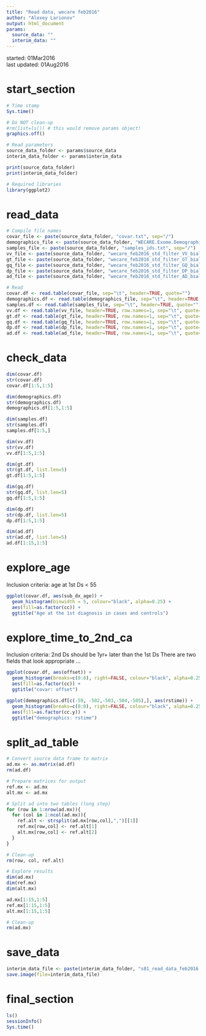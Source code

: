 ```yaml
---
title: "Read data, wecare feb2016"
author: "Alexey Larionov"
output: html_document
params:
  source_data: ""
  interim_data: ""
---
```


started: 01Mar2016  
last updated: 01Aug2016

# start_section

```r

# Time stamp
Sys.time()

# Do NOT clean-up
#rm(list=ls()) # this would remove params object!
graphics.off()

# Read parameters
source_data_folder <- params$source_data
interim_data_folder <- params$interim_data

print(source_data_folder)
print(interim_data_folder)

# Required libraries
library(ggplot2)

```

# read_data

```r

# Compile file names
covar_file <- paste(source_data_folder, "covar.txt", sep="/")
demographics_file <- paste(source_data_folder, "WECARE.Exome.DemographicVariables.txt", sep="/")
samples_file <- paste(source_data_folder, "samples_ids.txt", sep="/")
vv_file <- paste(source_data_folder, "wecare_feb2016_std_filter_VV_biallelic.txt", sep="/")
gt_file <- paste(source_data_folder, "wecare_feb2016_std_filter_GT_biallelic_add.txt", sep="/")
gq_file <- paste(source_data_folder, "wecare_feb2016_std_filter_GQ_biallelic.txt", sep="/")
dp_file <- paste(source_data_folder, "wecare_feb2016_std_filter_DP_biallelic.txt", sep="/")
ad_file <- paste(source_data_folder, "wecare_feb2016_std_filter_AD_biallelic.txt", sep="/")

# Read 
covar.df <- read.table(covar_file, sep="\t", header=TRUE, quote="")
demographics.df <- read.table(demographics_file, sep="\t", header=TRUE, quote="")
samples.df <- read.table(samples_file, sep="\t", header=TRUE, quote="")
vv.df <- read.table(vv_file, header=TRUE, row.names=1, sep="\t", quote="")
gt.df <- read.table(gt_file, header=TRUE, row.names=1, sep="\t", quote="")
gq.df <- read.table(gq_file, header=TRUE, row.names=1, sep="\t", quote="")
dp.df <- read.table(dp_file, header=TRUE, row.names=1, sep="\t", quote="")
ad.df <- read.table(ad_file, header=TRUE, row.names=1, sep="\t", quote="")

```

# check_data

```r

dim(covar.df)
str(covar.df)
covar.df[1:5,1:5]

dim(demographics.df)
str(demographics.df)
demographics.df[1:5,1:5]

dim(samples.df)
str(samples.df)
samples.df[1:5,]

dim(vv.df)
str(vv.df)
vv.df[1:5,1:5]

dim(gt.df)
str(gt.df, list.len=5)
gt.df[1:5,1:5]

dim(gq.df)
str(gq.df, list.len=5)
gq.df[1:5,1:5]

dim(dp.df)
str(dp.df, list.len=5)
dp.df[1:5,1:5]

dim(ad.df)
str(ad.df, list.len=5)
ad.df[1:15,1:5]

```

# explore_age
Inclusion criteria: age at 1st Ds < 55

```r

ggplot(covar.df, aes(sub_dx_age)) +
  geom_histogram(binwidth = 5, colour="black", alpha=0.25) + 
  aes(fill=as.factor(cc)) +
  ggtitle("Age at the 1st diagnosis in cases and controls")

```

# explore_time_to_2nd_ca
Inclusion criteria: 2nd Ds should be 1yr+ later than the 1st Ds
There are two fields that look appropriate ...

```r

ggplot(covar.df, aes(offset)) +
  geom_histogram(breaks=c(0:8), right=FALSE, colour="black", alpha=0.25) + 
  aes(fill=as.factor(cc)) +
  ggtitle("covar: offset")

ggplot(demographics.df[c(-59, -502,-503,-504,-505),], aes(rstime)) +
  geom_histogram(breaks=c(0:8), right=FALSE, colour="black", alpha=0.25) + 
  aes(fill=as.factor(cc.y)) +
  ggtitle("demographics: rstime")

```

# split_ad_table

```r

# Convert source data frame to matrix
ad.mx <- as.matrix(ad.df)
rm(ad.df)

# Prepare matrices for output
ref.mx <- ad.mx
alt.mx <- ad.mx

# Split ad into two tables (long step)
for (row in 1:nrow(ad.mx)){
  for (col in 1:ncol(ad.mx)){
    ref.alt <- strsplit(ad.mx[row,col],",")[[1]]
    ref.mx[row,col] <- ref.alt[1]
    alt.mx[row,col] <- ref.alt[2]
  }
}

# Clean-up
rm(row, col, ref.alt)

# Explore results
dim(ad.mx)
dim(ref.mx)
dim(alt.mx)

ad.mx[1:15,1:5]
ref.mx[1:15,1:5]
alt.mx[1:15,1:5]

# Clean-up
rm(ad.mx)

```

# save_data

```r

interim_data_file <- paste(interim_data_folder, "s01_read_data_feb2016.RData", sep="/")
save.image(file=interim_data_file)

```

# final_section

```r

ls()
sessionInfo()
Sys.time()

```
